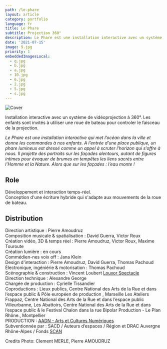 ```yaml
---
path: /le-phare
layout: article
category: portfolio
language: fr
title: Le Phare
subtitle: Projection 360°
description: Le Phare est une installation interactive avec un système de vidéoprojection à 360°. Les enfants sont invités à utiliser une roue de bateau pour controler le faisceau de la projection.
date: '2021-07-15'
image: 9.jpg
priority: 1
embeddedImagesLocal:
  - q.jpg
  - b.jpg
  - a.jpg
  - 10.jpg
  - 6.jpg
  - 2.jpg
  - 5.jpg
  - s.jpg
---
```


![Cover](9.jpg)

<ImageGrid props={props.data.mdx.frontmatter.embeddedImagesLocal} />

Installation interactive avec un système de vidéoprojection à 360°. Les enfants sont invités à utiliser une roue de bateau pour controler le faisceau de la projection.

_Le Phare est une installation interactive qui met l’océan dans la ville et donne les commandes à nos enfants. A l’entrée d’une place publique, un phare lumineux est dressé comme un appel à scruter l’horizon qui s’offre à nous. Il projette des portraits sur les façades alentours, autant de figures intimes pour évoquer de brumes en tempêtes les liens sacrés entre l’Homme et la Nature. Alors que sur les façades : l’eau monte !_

## Role

Développement et interaction temps-réel.  
Conception d'une écriture hybride qui s'adapte aux mouvements de la roue de bateau.

## Distribution

Direction artistique : Pierre Amoudruz  
Composition musicale & spatialisation : David Guerra, Victor Roux  
Création vidéo, 3D & temps réel : Pierre Amoudruz, Victor Roux, Maxime Touroute  
Création lumière : en cours  
Commédien-nes voix off : Jana Klein  
Design d'interaction : Pierre Amoudruz, David Guerra, Thomas Pachoud  
Électronique, ingéniérie & motorisation : Thomas Pachoud  
Scénographie & construction : Vincent Loubert [Louxor Spectacle](https://www.louxorspectacle.com/)  
Direction technique : Alexandre George  
Chargée de production : Cyrielle Tissandier  
Coproductions : Lieux publics, Centre National des Arts de la Rue et dans l’espace public & Pôle européen de production , Marseille Les Ateliers Frappaz, Centre National des Arts de la Rue et dans l’espace public Villeurbanne, Les Abattoirs, Centre National des Arts de la Rue et dans l’espace public & le Festival Chalon dans la rue Bipolar Production - Le Plan Rhône., Montpellier  
PRODUCTION : [AADN - Arts et Cultures Numériques](https://aadn.org/)  
Subventionnée par : SACD / Auteurs d’espaces / Région et DRAC Auvergne Rhône-Alpes / Fonds [SCAN](https://www.auvergnerhonealpes.fr/aide/2/89-fonds-de-soutien-a-la-creation-artistique-numerique-fonds-scan-culture-patrimoine.htm)

Credits Photo: Clement MERLE, Pierre AMOUDRUZ
